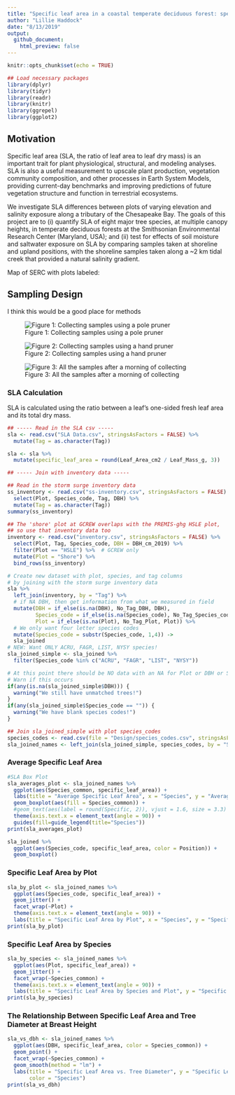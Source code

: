 ```yaml
---
title: "Specific leaf area in a coastal temperate deciduous forest: species and salinity effects"
author: "Lillie Haddock"
date: "8/13/2019"
output:
  github_document:
    html_preview: false
---
```


```r
knitr::opts_chunk$set(echo = TRUE)
```

```r
## Load necessary packages
library(dplyr)
library(tidyr)
library(readr)
library(knitr)
library(ggrepel)
library(ggplot2)
```

## Motivation

Specific leaf area (SLA, the ratio of leaf area to leaf dry mass) is an important trait for plant physiological, structural, and modeling analyses. SLA is also a useful measurement to upscale plant production, vegetation community composition, and other processes in Earth System Models, providing current-day benchmarks and improving predictions of future vegetation structure and function in terrestrial ecosystems.

We investigate SLA differences between plots of varying elevation and salinity exposure along a tributary of the Chesapeake Bay. The goals of this project are to (i) quantify SLA of eight major tree species, at multiple canopy heights, in temperate deciduous forests at the Smithsonian Environmental Research Center (Maryland, USA); and (ii) test for effects of soil moisture and saltwater exposure on SLA by comparing samples taken at shoreline and upland positions, with the shoreline samples taken along a ~2 km tidal creek that provided a natural salinity gradient.

Map of SERC with plots labeled: 


## Sampling Design

I think this would be a good place for methods

![Figure 1: Collecting samples using a pole pruner](Photos/polepruner.png)

![Figure 2: Collecting samples using a hand pruner](Photos/sampling1.png)

![Figure 3: All the samples after a morning of collecting](Photos/sampling2.png)

### SLA Calculation

SLA is calculated using the ratio between a leaf's one-sided fresh leaf area and its total dry mass. 

```r
## ----- Read in the SLA csv -----
sla <- read.csv("SLA Data.csv", stringsAsFactors = FALSE) %>% 
  mutate(Tag = as.character(Tag))
```

```r
sla <- sla %>% 
  mutate(specific_leaf_area = round(Leaf_Area_cm2 / Leaf_Mass_g, 3)) 
```

```r
## ----- Join with inventory data -----

## Read in the storm surge inventory data
ss_inventory <- read.csv("ss-inventory.csv", stringsAsFactors = FALSE) %>% 
  select(Plot, Species_code, Tag, DBH) %>% 
  mutate(Tag = as.character(Tag))
summary(ss_inventory)

## The 'shore' plot at GCREW overlaps with the PREMIS-ghg HSLE plot,
## so use that inventory data too
inventory <- read.csv("inventory.csv", stringsAsFactors = FALSE) %>% 
  select(Plot, Tag, Species_code, DBH = DBH_cm_2019) %>% 
  filter(Plot == "HSLE") %>%  # GCREW only
  mutate(Plot = "Shore") %>% 
  bind_rows(ss_inventory)

# Create new dataset with plot, species, and tag columns
# by joining with the storm surge inventory data
sla %>% 
  left_join(inventory, by = "Tag") %>% 
  # if NA DBH, then get information from what we measured in field
  mutate(DBH = if_else(is.na(DBH), No_Tag_DBH, DBH),
         Species_code = if_else(is.na(Species_code), No_Tag_Species_code, Species_code),
         Plot = if_else(is.na(Plot), No_Tag_Plot, Plot)) %>% 
  # We only want four letter species codes
  mutate(Species_code = substr(Species_code, 1,4)) ->
  sla_joined
# NEW: Want ONLY ACRU, FAGR, LIST, NYSY species!
sla_joined_simple <- sla_joined %>% 
  filter(Species_code %in% c("ACRU", "FAGR", "LIST", "NYSY"))

# At this point there should be NO data with an NA for Plot or DBH or Species_code
# Warn if this occurs
if(any(is.na(sla_joined_simple$DBH))) {
  warning("We still have unmatched trees!")  
}
if(any(sla_joined_simple$Species_code == "")) {
  warning("We have blank species codes!")  
}

## Join sla_joined_simple with plot species_codes
species_codes <- read.csv(file = "Design/species_codes.csv", stringsAsFactors = FALSE) 
sla_joined_names <- left_join(sla_joined_simple, species_codes, by = "Species_code")
```

### Average Specific Leaf Area
```r
#SLA Box Plot
sla_averages_plot <- sla_joined_names %>% 
  ggplot(aes(Species_common, specific_leaf_area)) +
  labs(title = "Average Specific Leaf Area", x = "Species", y = "Average SLA (cm2/g)") +
  geom_boxplot(aes(fill = Species_common)) + 
  #geom_text(aes(label = round(Specific, 2)), vjust = 1.6, size = 3.3) +
  theme(axis.text.x = element_text(angle = 90)) +
  guides(fill=guide_legend(title="Species"))
print(sla_averages_plot)

sla_joined %>% 
  ggplot(aes(Species_code, specific_leaf_area, color = Position)) +
  geom_boxplot()
```

### Specific Leaf Area by Plot
```r
sla_by_plot <- sla_joined_names %>% 
  ggplot(aes(Species_code, specific_leaf_area)) +
  geom_jitter() +
  facet_wrap(~Plot) +
  theme(axis.text.x = element_text(angle = 90)) +
  labs(title = "Specific Leaf Area by Plot", x = "Species", y = "Specific Leaf Area")
print(sla_by_plot)
```

### Specific Leaf Area by Species
```r
sla_by_species <- sla_joined_names %>%
  ggplot(aes(Plot, specific_leaf_area)) +
  geom_jitter() +
  facet_wrap(~Species_common) +
  theme(axis.text.x = element_text(angle = 90)) +
  labs(title = "Specific Leaf Area by Species and Plot", y = "Specific Leaf Area (cm2/g)")
print(sla_by_species)
```

### The Relationship Between Specific Leaf Area and Tree Diameter at Breast Height
```r
sla_vs_dbh <- sla_joined_names %>% 
  ggplot(aes(DBH, specific_leaf_area, color = Species_common)) +
  geom_point() + 
  facet_wrap(~Species_common) +
  geom_smooth(method = "lm") +
  labs(title = "Specific Leaf Area vs. Tree Diameter", y = "Specific Leaf Area (cm2/g)", x = "Diameter at Breast Height (cm)",
       color = "Species")
print(sla_vs_dbh)
```

### 
## 